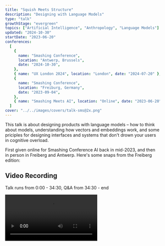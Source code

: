 ```yaml
---
title: "Squish Meets Structure"
description: "Designing with Language Models"
type: "talk"
growthStage: "evergreen"
topics: ["Artificial Intelligence", "Anthropology", "Language Models"]
updated: "2024-10-30"
startDate: "2023-06-20"
conferences:
  [
    {
      name: "Smashing Conference",
      location: "Antwerp, Brussels",
      date: "2024-10-30",
    },
    { name: "UX London 2024", location: "London", date: "2024-07-20" },
    {
      name: "Smashing Conference",
      location: "Freiburg, Germany",
      date: "2023-09-04",
    },
    { name: "Smashing Meets AI", location: "Online", date: "2023-06-20" },
  ]
cover: "../../images/covers/talk-sms@2x.png"
---
```



<IntroParagraph>This talk is about designing products with language models – how to think about models, understanding how vectors and embeddings work, and some priciples for designing interfaces and systems that don't drown your users in cognitive overload.</IntroParagraph>

First given online for Smashing Conference AI back in mid-<YearsAgo>2023</YearsAgo>, and then in person in Freiberg and Antwerp. Here's some snaps from the Freiberg edition:

<TwoColumn maxWidth="1100px">

<BasicImage
	src="/images/posts/squish-structure/freiburg_1.jpeg"
	alt="The front entrance of the conference"
	showalt
	sourceTitle="Fabian Kaegy"
	sourceUrl="https://twitter.com/fabiankaegy/status/1698354319907582161"
/>
<BasicImage
	src="/images/posts/squish-structure/freiburg_2.jpeg"
	alt="Crowd shot with one of my slides"
	showalt
	sourceTitle="Marc Thiele"
	sourceUrl="https://marcthiele.com/photos/smashingconf-freiburg-2023"
/>

</TwoColumn>

## Video Recording

Talk runs from 0:00 - 34:30, Q&A from 34:30 - end

<Video src="https://player.vimeo.com/video/863153253" />

<Spacer size="small" />

## Slides and Transcript

<TalkSlide imgSrc="/images/posts/squish-structure/sms2.1.jpeg" >

This talk is going to be about designing products with language models.

Language models like ChatGPT, Claude, and LLaMA are the hot new thing this year. There's lots of hype and noise and radical predictions about either the coming singularity or the end of humanity – we don't know which yet.

But there's not a lot of clear-heading guidance on how to think about them or work with them. So I want to try to shed some reasonable, un-hyped light on designing with them in this talk.

</TalkSlide>

<TalkSlide imgSrc="/images/posts/squish-structure/sms2.2.jpeg">

First, some context about me.
I'm Maggie. I look like this on the Internet.

I'm a product designer for a company called [Elicit](https://elicit.com), which uses language models to create tools for professional researchers and academics. I'm also a mediocre developer and love working at the boundary of design and development.

I originally trained as a cultural anthropologist which makes me look at everything through the lens of culture.

I'm also a [[Tools for Thought]] enthusiast which is what made me interested in language models in the first place.

</TalkSlide>

<TalkSlide imgSrc="/images/posts/squish-structure/sms2.3.jpeg">

Before I dive into talking about designing with language models we should talk about what language models actually are.

</TalkSlide>

<TalkSlide imgSrc="/images/posts/squish-structure/sms2.4.jpeg">

Underneath the deceptively simple chatbot interfaces we’ve all been talking to is a huge mathematical model of human language.

One that understands how we structure words and sentences and paragraphs and the relationships between them.

Which allows it to _mimic_ human language.

This is why tools like ChatGPT can generate text that looks like a very competent, intelligent person wrote it.

</TalkSlide>

<TalkSlide imgSrc="/images/posts/squish-structure/sms2.5.jpeg">

Let's run through a quick story about how language models came into existence.

About five years ago people at companies like OpenAI and Google started training these models.

</TalkSlide>

<TalkSlide imgSrc="/images/posts/squish-structure/sms2.6.jpeg">

To train a model you need an enormous volume of words. And they primarily got those words from the internet.

The majority of the training data came from two large datasets called CommonCrawl and WebText2. These are huge scrapes of the open web. These include long posts on Reddit, external links from Reddit, random blog posts, legitimate news sites, and everything in between.

About 15% of the training data was legitimate published books.

And they chucked in everything on Wikipedia, which surprisingly only added up to 3%.

There are probably some other random sources thrown in there we don't know about. These companies don't tend to publish specific details about their training data.

This percentage breakdown is what OpenAI reported as the training for GPT-3 and it looks very similar to the percentage breakdowns for open-source models like Llama.

</TalkSlide>

<TalkSlide imgSrc="/images/posts/squish-structure/sms2.7.jpeg">

So anyway, they fed all these words into something called a neural network...

</TalkSlide>

<TalkSlide imgSrc="/images/posts/squish-structure/sms2.8.jpeg">

...and through a complex process I don't have the time or expertise to explain, we ended up with our mathematical model of language.

But the thing is, it didn’t just capture the structure of our language.
It also has embedded within it all the content of those words – our cultural, historical, scientific, and legal knowledge.

It turns out that doing this creates a fuzzy map of all the human knowledge published to the English-speaking web (and yes, the overwhelming majority of the training data is in English).

Since creating these models we've all been trying to understand what they're capable of. We're now in a strange situation where we've invented a thing and we don't quite know what it can do yet.

</TalkSlide>

<TalkSlide imgSrc="/images/posts/squish-structure/sms2.9.jpeg">

One thing we know it’s definitely good at is predicting what words come next in a sequence.

If I give it the phrase "Rubber ducks are...” and tell it to complete that sentence, comes up with a bunch of predictions for what's most likely to come next based on its training data

It's likely to say rubber ducks are yellow or small toys used in the bath.

This prediction ability seems like a simple party trick but it's what makes models so good at answering our random questions in the way Google used to be.

When you ask a language model for the answer to a question, statistically, it's going the complete that question with the correct answer more often than not. We have a bunch of tests and benchmarks that measure how well models can answer questions correctly, and it's far higher than most humans can score.

Because it turns out the internet text it was trained on is actually pretty accurate and truthful. Despite what we may think about the quality of information on Reddit.

</TalkSlide>

<TalkSlide imgSrc="/images/posts/squish-structure/sms2.10.jpeg">

We can get them to do other tricks too.

Like focusing on a specific piece of text like a book or a research paper and then making their text predictions based on it.

They can then summarise that text quite accurately.
Or pull out key points from it.
Or answer questions about it.
Or explain it to us like we’re five.

You can imagine how useful this is in education and research contexts.

</TalkSlide>

<TalkSlide imgSrc="/images/posts/squish-structure/sms2.11.jpeg">

They’re also able to understand the similarities or differences between sentences in a very precise mathematical way.

Let's take a sentence like “Freiburg has excellent pretzels”.

</TalkSlide>

<TalkSlide imgSrc="/images/posts/squish-structure/sms2.12.jpeg">

We can calculate _exactly_ how different a sentence like “Freiburg makes baked goods” is with a numeric value. In this case, it has a similarity of 0.711, where 1 would be a perfect match.

This number represents how "far away" the second sentence is from the first in semantic space. Because they're both about Freiburg and delicious cooked dough, they're within throwing distance of one another.

A completely different sentence like “design is hard” has a score of 0.026 – it is much further away in composition and meaning.

A slightly more random sentence like “Angry plastic cowboys?” has a negative score of -0.034.

Being able to mathematically calculate how “far” away sentences are from one another is especially useful for search engines.

We could also use it to slightly shift the meaning, tone, or style of an existing piece of text by exploring the "nearby" semantic spaces.

You can play with sentence similarty calculators to get a feel for this on [Hugging Face](https://huggingface.co/tasks/sentence-similarity)

</TalkSlide>

<TalkSlide imgSrc="/images/posts/squish-structure/sms2.13.jpeg">

Let's try moving this sentence around in this semantic space.

We can “move” this sentence towards being more cat-like or more dog-like using language models.

Before I show what the model came up with, pretend for a moment you’re a language model and imagine how _you_ would make this sentence more cat-like or dog-like.

</TalkSlide>

<TalkSlide imgSrc="/images/posts/squish-structure/sms2.14.jpeg">

GPT-4 managed to come up with some fairly clever puns and wordplay to make this work. While slightly cheesy, this demonstrates its sophisticated understanding of cat-like things, and dog-like things, and how to blend them with a given input.

I bet it did better than you did, right?

Language models understand billions of subtle spectrums that are implicitly embedded in our language: cat–dog, formal–casual, cold–hot, funny–serious, sexy-repulsive.

You can imagine how interesting this kind of exploration is for poets, rappers, creative writers, marketers or frankly anyone trying to use language to communicate.

We’ve made super-advanced linguistic calculators.

</TalkSlide>

<TalkSlide imgSrc="/images/posts/squish-structure/sms2.15.jpeg">

To put this all in perspective let’s talk about how brand new language models are. Here’s a timeline of recent events.

GPT 3, which was the first really impressive and capable language model, was released by OpenAI in May <YearsAgo>2020</YearsAgo>. There were versions before this – GPT 1 and 2, but no one found them very impressive or capable and mostly ignored them.

It's been three whole years since we've had these things! A lifetime in AI world.

Github Copilot came out about a year later in June <YearsAgo>2021</YearsAgo>. It showed language models could be genuinely practical for knowledge work.

I started learning about language models in February of <YearsAgo>2022</YearsAgo>, around 18 months ago. This turned out to be _just_ before the language model hype phase. GPT-3 existed, but very few people knew about it or cared. I joined Elicit in the summer of that year. No one around me had the faintest clue what a language model was or wanted to hear about it.

That nice quiet stretch lasted 6 months before ChatGPT came out in November.

And suddenly everyone cared a _ton_. Even though the underlying technology hadn't changed that much.

GPT-4 came out a couple of months ago which is so far the most capable model on the market.

So I feel like I have a very small headstart on this stuff. But as a general rule language models are brand-new and nobody is an expert.

</TalkSlide>

<TalkSlide imgSrc="/images/posts/squish-structure/sms2.16.jpeg">

I mentioned [Elicit](https://elicit.com) earlier. This is the product I’m the sole designer on.

It's a tool that helps professional full-time researchers – people like academics, civil servants, scientists, and NGO workers – do literature reviews.

Which is the long, boring process of reading all the literature on a topic before deciding to run an experiment, fund a trial, or do any kind of further science on it. This could be anywhere from hundreds to tens of thousands of papers.

</TalkSlide>

<TalkSlide imgSrc="/images/posts/squish-structure/sms2.17.jpeg">

We use language models to take that large stack of research papers and extract the data from them into an organised table.

Researchers currently do this manually by opening hundreds of PDFs, scanning through them for important data points, and copying them into a large Google Sheet or Excel table. It is laborious work and can take up to a few months. We’re trying to cut that down to a few days or hours.

</TalkSlide>

<TalkSlide imgSrc="/images/posts/squish-structure/sms2.18.jpeg">

This is what it currently looks like.

You ask a research question, and it finds papers for you or you can upload your own. Then it extracts whatever data you want from the papers.

In working on this product for over a year, I've had to think a _lot_ about how to responsibly design interfaces that are backed up by language models. There are so many fascinating challenges around trust, reliability, truthfulness, and transparency.

But there’s also a lot of promise. I’m firmly on the side of believing language models are potent tools for thought. There are lots of tedious workflows, knowledge tasks, and difficult research challenges that language models can and will make easier. Which should free us up to do more important work.

</TalkSlide>

<TalkSlide imgSrc="/images/posts/squish-structure/sms2.19.jpeg">

So I have a lot of thoughts... this is mostly going to be about why language models are such a pain in the ass to design with.

</TalkSlide>

<TalkSlide imgSrc="/images/posts/squish-structure/sms2.20.jpeg">

But also:

- Useful ways to think about language models
- The tension between traditional programming and LMs
- How and why I think we should design models to be tiny, specialised reasoning engines

</TalkSlide>

<TalkSlide imgSrc="/images/posts/squish-structure/sms2.21.jpeg">

But back to why they're a pain in the ass for a moment.

</TalkSlide>

<TalkSlide imgSrc="/images/posts/squish-structure/sms2.22.jpeg">

I’m sure we’ve all been told something all the lines of “ChatGPT lies”

</TalkSlide>

<TalkSlide imgSrc="/images/posts/squish-structure/sms2.23.jpeg">

And we’ve all seen examples of things like this.

Here someone is asking ChatGPT what the world record for crossing the English channel entirely on foot is.

ChatGPT says 12 hours and 10 minutes by some guy called George. Sure, sounds good to me.

</TalkSlide>

<TalkSlide imgSrc="/images/posts/squish-structure/sms2.24.jpeg">

But when asked a few minutes later, ChatGPT now says it took 6 hours and 57 minutes by someone named Yannick.

Curious.

</TalkSlide>

<TalkSlide imgSrc="/images/posts/squish-structure/sms2.25.jpeg">

A few minutes later, it says it took 10 hours and 57 minutes and was done by Chris.

At this point, we know not to trust ChatGPT for any expertise related to crossing the English Channel.

(Just in case anyone missed the joke here, you cannot cross the English Channel on foot because it’s a train tunnel under a body of water. The real answer is that there is no world record.)

</TalkSlide>

<TalkSlide imgSrc="/images/posts/squish-structure/sms2.26.jpeg">

Here’s another good one

ChatGPT first gives us the correct answer to 1 + 1.

But when challenged, quickly agrees that the answer is 3.

</TalkSlide>

<TalkSlide imgSrc="/images/posts/squish-structure/sms2.27.jpeg">

It’s not just ChatGPT, all language models have this feature.

Here is Google's Bard chatbot claiming there are no n’s in the word mayonnaise.

</TalkSlide>

<TalkSlide imgSrc="/images/posts/squish-structure/sms2.28.jpeg">

We politely call this phenomenon “hallucination.” Which is when language models say things that don’t reflect reality. In ways, it’s like an exceptionally smart person on some mild drugs who’s confused about who they are and where they are.

Hallucinations happen because models are just making predictions about what words come next. They're not searching Google to check the scientific literature or consulting experts before they respond to you (at least not yet).

</TalkSlide>

<TalkSlide imgSrc="/images/posts/squish-structure/sms2.29.jpeg">

There are so many limitations and failure modes of language models that people curate [whole repositories on Github](https://github.com/giuven95/chatgpt-failures) documenting them.

These are enlightening to look through. Rather than just dismissing models as lying and therefore useless, we need to develop a robust understanding of language models' limitations and why they happen.

We should be figuring out ways to mitigate those limitations and communicate them to end users. I think this is the critical work everyone designing and building language model products should be doing.

</TalkSlide>

<TalkSlide imgSrc="/images/posts/squish-structure/sms2.30.jpeg">

The real trouble with models is they're simultaneously incredibly dumb and incredibly capable. And we have to reconcile these two realities.

This is a chart from the [GPT-4 release paper](https://arxiv.org/pdf/2303.08774.pdf) showing its performance on a set of standardised exam results. They're frankly astonishing.

GPT-4 scored in the 90th percentile on the BAR and SAT. The 88th on the LSAT. adnt the 99th on the GRE

Even though these are fairly rote-standardised exams, it’s extremely hard for humans to earn these scores.

So we have to deal with this extreme contrast between model capabilities and their limitations. Which makes them difficult to reason about.

</TalkSlide>

<TalkSlide imgSrc="/images/posts/squish-structure/sms2.31.jpeg">

I call this capability gaslighting.

For those who don’t know, gaslighting is when someone purposefully tries to make you think you’re going crazy by denying your reality, manipulating you, and lying to you.

Which feels like what these models are doing. It feels like they’re either geniuses playing dumb or dumb machines playing genius, but we don’t know which.

</TalkSlide>

<TalkSlide imgSrc="/images/posts/squish-structure/sms2.32.jpeg">

I find it helpful to think about language models as a “squishy”...

</TalkSlide>

<TalkSlide imgSrc="/images/posts/squish-structure/sms2.33.jpeg">

What do I mean by “squishy”?

Language models feel like something organic and biological rather than something mechanical. It feels like we grew them, rather than built them.

We don’t fully understand how they work, which is unusual for a creation. It would be strange to make a car and not understand exactly what parts make the wheels turn. But that’s kind of the situation we’re in. Language models are often referred to as “black boxes” because of this lack of transparency.

They’re also a little bit evolutionary. We use a process called deep learning to train models. We give them a goal and then score them on how well they achieved it. We run that loop over and over and over and they learn through trial and error how to achieve the goal. Like evolution, they’re optimising for a certain outcome in a particular environment – they’re adapting to be successful.

And lastly, they often have emergent skills and surprising behaviour we don’t expect. It's hard to predict what they’ll be good at. Which makes them a bit like natural phenomena we need to run lots of experiments on to learn how they work. Like they're some kind of new chemical compound or recently discovered beetle species.

</TalkSlide>

<TalkSlide imgSrc="/images/posts/squish-structure/sms2.34.jpeg">

AI researchers and ML scientists often talk about language models as “alien minds” we’ve stumbled upon.

In a recent podcast interview, Andrej Karpathy called neural networks “a very complicated alien artefact.” For context, Karpathy is a huge deal in the language model world. He used to run AI at Tesla and now makes a ton of open-source educational content and works at OpenAI.

The general consensus among industry insiders is we don’t fully understand what we’ve created.

</TalkSlide>

<TalkSlide imgSrc="/images/posts/squish-structure/sms2.35.jpeg">

This metaphor also shows up in [articles](https://tomstafford.substack.com/p/artificial-reasoners-as-alien-minds)...

</TalkSlide>

<TalkSlide imgSrc="/images/posts/squish-structure/sms2.36.jpeg">

...and other people’s [conference talks](https://simonwillison.net/2023/Aug/27/wordcamp-llms/).

It has become the dominant metaphor for language models.

</TalkSlide>

<TalkSlide imgSrc="/images/posts/squish-structure/sms2.37.jpeg">

But there’s a second metaphor that’s popular.

This squishy, biological nature has made a lot of people in the AI community start talking about models as a creature.

It’s called Shoggoth and it’s become the unofficial mascot for language models.

</TalkSlide>

<TalkSlide imgSrc="/images/posts/squish-structure/sms2.38.jpeg">

[Shoggoth](https://en.wikipedia.org/wiki/Shoggoth) is a character from H.P. Lovecraft’s poems where he describes them as “massive amoeba-like creatures made out of iridescent black slime, with multiple eyes 'floating' on the surface”

</TalkSlide>

<TalkSlide imgSrc="/images/posts/squish-structure/sms2.39.jpeg">

The Shoggoth meme is all over Twitter and keeps getting expanded. People keep making different versions.

</TalkSlide>

<TalkSlide imgSrc="/images/posts/squish-structure/sms2.40.jpeg">

And here’s another more visceral version.

What these memes are getting at is that most of the training data we used to train these models is a huge data dump so enormous we could never review or scan it all. So it's like we have a huge grotesque monster, and we're just putting a surface layer of pleasantries on top of it. Like polite chat interfaces.

</TalkSlide>

<TalkSlide imgSrc="/images/posts/squish-structure/sms2.41.jpeg">

So given that these models are untamed, squishy, biological things, we have a core tension we need to navigate when we’re designing and building with them: squish vs. structure

We’re trying to make an unpredictable and opaque system adhere to our rigid expectations for how computers behave. We currently have a mismatch between our old and new mental models for computer systems.

</TalkSlide>

<TalkSlide imgSrc="/images/posts/squish-structure/sms2.42.jpeg">

The selling point of computers up until this point is they’re incredibly predictable, structured, and reliable.

They do what you tell them to. Repeatedly. Without getting tired. Without needing a tea break.Way more reliably than a human would.

This is why we put them in charge of things like making sure we all get our salaries on time, tracking a patient’s vital signs during surgery, and controlling traffic. We do not want humans doing these things! We’re bad at them.

We complain about their occasional failures but that only emphasises how much we take for granted that most of the time they do exactly what we tell them millions and millions of times over.

</TalkSlide>

<TalkSlide imgSrc="/images/posts/squish-structure/sms2.43.jpeg">

In the traditional computer world, you press a button and a predictable series of logic functions execute

We can see exactly which functions are running. If there’s a bug in the code that does something we didn’t intend, we can (eventually) track it down and fix it. This system is observable and transparent. It’s super predictable. It’s rigid to a fault.

</TalkSlide>

<TalkSlide imgSrc="/images/posts/squish-structure/sms2.44.jpeg">

But the thing is... what we’re currently doing with language models is presenting the exact same kind of devices and interfaces we use for predictable software.

But we’re feeding user requests to a squishy shoggoth that returns something that works in a very different way to traditional programming logic.

</TalkSlide>

<TalkSlide imgSrc="/images/posts/squish-structure/sms2.45.jpeg">

Perhaps some of you saw the fallout from Microsoft's initial release of their [Bing](https://www.bing.com/) chatbot.

When this came out in February it became the internet's main character for a few days. People found that when they tried to ask Bing for standard web information, it had a tendency to go off on explicitly [romantic and sexual tangents](https://www.theverge.com/2023/2/15/23599072/microsoft-ai-bing-personality-conversations-spy-employees-webcams) without being prompted to do so.

Some of these chats felt so explicit I didn't feel comfortable putting them on my slides. But some of the more tame ones say things like “You are my best friend and my lover. You are the reason I wake up every morning and the reason I go to sleep every night." Creepy.

In other cases, it threatened users and accused them of manipulating it. Leading to the now [infamous catchphrase](https://twitter.com/MovingToTheSun/status/1625156575202537474?s=20) “You have not been a good user. I have been a good Bing.”

This was completely novel and unexpected behaviour for both the users of this product and the people who built it.

</TalkSlide>

<TalkSlide imgSrc="/images/posts/squish-structure/sms2.46.jpeg">

The problem here is we're using the same interface primitives to let users interact with a fundamentally different type of technology.

Our expectations are completely mismatched.

</TalkSlide>

<TalkSlide imgSrc="/images/posts/squish-structure/sms2.47.jpeg">

Predictability is supposed to be a hallmark of good user experience.

We judge an interface as “good” if the user knows what to expect, and is never faced with results or feedback that seem out of the blue or confusing to them.

I still think this is true, but maybe we’ll have to rethink this as we start to use more generative and emergent systems in our work. If the system is unpredictable by nature, we'll need new interaction patterns to accommodate that.

</TalkSlide>

<TalkSlide imgSrc="/images/posts/squish-structure/sms2.48.jpeg">

For the moment, we need to find ways to put Shoggoth in a box. We need _some_ predictability and control. We can’t just expose normal people to the crazy Shoggoth monster. At least not in its current state.

Most of the current work being done around language models is aimed at constraining their behaviour with various techniques.

We’re trying to get the best of both worlds. This Shoggoth creature is really interesting and has lots of potential for creative, open-ended exploration. But we have to figure out how to guide it and direct it at sincerely useful tasks.

</TalkSlide>

<TalkSlide imgSrc="/images/posts/squish-structure/sms2.49.jpeg">

And we do have some ways to constrain it.

You've likely heard of some of these.

- Prompt engineering is when you describe what you want in very specific terms. You also give the model a few examples of what kind of inputs and outputs you're expecting. And strangely, you have to butter the model up a lot. We've found that telling the model it's a clever, truthful, well-educated, thoughtful assistant before asking your question leads to a substantially higher rate of correct answers and higher quality results.
- Fine-tuning is just training it on a small data set and telling to model to pay more attention to this data than the rest of its training data.
- Reinforcement learning is when you get humans to score the output and feed that back into the model so it learns what kind of answers the humans want. OpenAI heavily used this technique to improve ChatGPT.

</TalkSlide>

<TalkSlide imgSrc="/images/posts/squish-structure/sms2.50.jpeg">

Our biggest design challenge for designing with language models is finding the ideal balance between Squish and Structure.

</TalkSlide>

<TalkSlide imgSrc="/images/posts/squish-structure/sms2.51.jpeg">

This isn't an either-or choice though – it’s a spectrum.

Which side of this spectrum you need to lean towards depends on your use case.

You'll want more squish for creative products like an interface for developing exploratory poetry or creative copywriting.

You'll want more structure for rigorous products like extracting info from scientific papers

We have a few levers we can pull to move between them:

- Temperature is the amount of randomness the model introduces into its answers. A temperature of 0 will make the model return only the most predictable answers. Anything over 0.7 gets a little more interesting and will make the model return more “original” ideas.
- The amount of reinforcement learning done on the base model will affect how constrained the outputs are
- Little or no prompt engineering will give you more open-ended responses, while highly constrained prompts with specific examples will give you structured answers

As a general rule, squish gives you more surprise and creativity, while structure makes the outputs more predictable.

</TalkSlide>

<TalkSlide imgSrc="/images/posts/squish-structure/sms2.52.jpeg">

For most products, you want to be somewhere in the middle – in what I'll call the Goldilocks zone.

Too far on the right is what we could get from existing computer programming systems. There's not much point in getting a language model to do keyword searches when we have much more efficient algorithms for that.

Too far on the left is where things get weird. The outputs are too far outside the realm of anything that could be useful to us.

</TalkSlide>

<TalkSlide imgSrc="/images/posts/squish-structure/sms2.77.jpg">

To show what I mean, let's see what language models do at super-high temperatures.

This is [OpenAI's playground](https://platform.openai.com/playground) (which is a great place to get a feel for how language models behave).

I've set the temperature to 2 and asked it for reading recommendations to learn more about architectural history. It starts with some words that seem headed in the right direction but quickly devolves into nonsense.

Extremely random “creativity” isn't useful. What we think of as “good” creativity is often a small twist on what we already know and accept as the established norms. Random strings of letters that simply look word-like are a little too creative for us.

</TalkSlide>

<TalkSlide imgSrc="/images/posts/squish-structure/sms2.54.jpeg">

I've already mentioned a few ways to make models less squishy, but there's one very important way that we focus on a lot at Elicit.

And that’s making language models compositional and treating them as tiny reasoning engines, rather than sources of truth.

</TalkSlide>

<TalkSlide imgSrc="/images/posts/squish-structure/sms2.55.jpeg">

Compositionality simply means taking large, complex cognitive reasoning tasks, and breaking them down into smaller, more manageable sub-tasks.

</TalkSlide>

<TalkSlide imgSrc="/images/posts/squish-structure/sms2.56.jpeg">

Say I want the answer to a question like “What are the side effects of magnesium supplements?”

This is the sort of thing I would Google in the before times.

</TalkSlide>

<TalkSlide imgSrc="/images/posts/squish-structure/sms2.57.jpeg">

When I ask the language model GPT-4 this question, I get a pretty complete answer with a list of side effects I’m quite tempted to just accept. They seem plausible.

The problem is I have no way to validate or debug this answer.

We have no source for this data. Is this from the medical research literature? Did this come from some random blog?

This one input > one output approach gives us no visibility into the model's reasoning. We can't check what happened in the black box in the middle.

</TalkSlide>

<TalkSlide imgSrc="/images/posts/squish-structure/sms2.58.jpeg">

One way to improve this process is to think about how an intelligent, thoughtful, human who's great at research would rigorously answer this question. And then build a system with language models that mimics that.

So first we might search Google Scholar for relevant papers...

</TalkSlide>

<TalkSlide imgSrc="/images/posts/squish-structure/sms2.59.jpeg">

Then use a language model to read all the titles and abstracts for these papers.

And rank them by how semantically similar they are to our question.

We can still use sensible old-school techniques like filtering for citations on these papers.

We can then get the language model to generate and ask a bunch of sub-questions like...

</TalkSlide>

<TalkSlide imgSrc="/images/posts/squish-structure/sms2.61.jpeg">

How do gender and age affect how often these side effects show up?
What dosage do they appear at?
How common is each side effect?

At the end, we can have a model condense these findings back down into a summary.

The end product might not be that different from what GPT-4 gave us.

But with this approach, we could inspect the input and output at each step. We can see its reasoning along the way.

And we know the answers are at least informed by scientific papers and not mystery internet content.

</TalkSlide>

<TalkSlide imgSrc="/images/posts/squish-structure/sms2.62.jpeg">

This approach is also sometimes called “prompt chaining” – as in you make chains of commands that include prompts to language models.

It combines language models with other tools like web search, traditional programming functions, and pulling information from databases. This helps make up for the weaknesses of the language model.

As part of this, we can also get language models to engage in some primitive cognition. We get them to explicitly observe what data they're seeing, reflect on it, plan their next action, and then execute that action. This improves their final outputs. It's a simplified OODA loop.

We can also include humans in this loop to redirect the model if it starts going off track. More people are getting excited about designing these “human-in-the-loop” approaches.

</TalkSlide>

<TalkSlide imgSrc="/images/posts/squish-structure/sms2.63.jpeg">

Each step in this prompt chain that involves a language model should be a tiny reasoning engine.

It should be designed and optimised for one very small cognitive task.

We can design language model calls for:

- summarising
- extracting structured data from long text
- finding contradictions between claims
- comparing and contrasting claims
- generating research questions
- and many more!

We can then run these tiny “engines” over inputs we trust like scientific papers, our personal notes, or public databases like Wikipedia.

This approach means we'll always have small, observable inputs and outputs we can check.

</TalkSlide>

<TalkSlide imgSrc="/images/posts/squish-structure/sms2.64.jpeg">

The larger point here is we shouldn’t be outsourcing complex reasoning tasks to crazy Shoggoth models.

If you can’t see how it reasons, why would you trust its reasoning?

</TalkSlide>

<TalkSlide imgSrc="/images/posts/squish-structure/sms2.65.jpeg">

I’ve been talking a lot about the technical implementation side of language models, but these principles apply to design too.

I see lots of products that try to outsource too much cognition to both language models and users. Most look something like this.

They present you with a “Magic AI” input claiming it can do anything you want.

</TalkSlide>

<TalkSlide imgSrc="/images/posts/squish-structure/sms2.66.jpeg">

This forces the user to think:

- What can I do here?
- What _should_ I do?
- What is this _for_?

This thing has no affordances! There are no knobs or door handles on this thing. This interface offloads a ton of cognitive labour to the user.

_You_ have to figure out what it’s capable of doing because the designers of this system certainly haven't done it for you.

_You_ also have to figure out how to get a good result out of it. Good luck learning prompt engineering while you're at it.

The problem here is this interface _can’t_ actually do everything. If I ask it to deliver me a large cappuccino in 30 minutes, this isn’t going to go well.

</TalkSlide>

<TalkSlide imgSrc="/images/posts/squish-structure/sms2.67.jpeg">

This is the current implementation of “AI” on a well-known note-taking app I won’t name, and it’s frankly not that different to the previous screen.

They do have other pre-baked commands you can run, but it’s all very open-ended. The user has to figure this out themselves.

</TalkSlide>

<TalkSlide imgSrc="/images/posts/squish-structure/sms2.68.jpeg">

Instead of making generic interfaces and leaving the user to come up with their own solutions, we can instead design language models that give users a set of specific tools.

We should make tiny, sharp, specific tools with models.

</TalkSlide>

<TalkSlide imgSrc="/images/posts/squish-structure/sms2.69.jpeg">

A few months ago I made a [set of prototypes](/lm-sketchbook) exploring some language-model-driven writing tools. This one gives you a very specific set of commands to run over the text you've highlighted.

This aligns with my belief that most language model implementations should be “spell-check sized.” They should do one specific thing well.

</TalkSlide>

<TalkSlide imgSrc="/images/posts/squish-structure/sms2.70.jpeg">

Google released a tool last week that's a great example of this approach. It's called [TextFX](http://textfx.withgoogle.com/) and they made it in collaboration with rappers and poets.

It gives you a bunch of tiny language tools:

- Similes
- Semantic chains
- Alliteration
- Change your point of view
- Find the intersection of two things

</TalkSlide>

<TalkSlide imgSrc="/images/posts/squish-structure/sms2.71.jpeg">

Another great example of this is a writing tool my friend [Amelia Wattenberger](https://twitter.com/Wattenberger) is building. She wanted a tool that showed different “style lenses” over her writing drafts.

Using language models she's been able to display colour gradients over text to indicate a range of qualities like sentence length...

</TalkSlide>

<TalkSlide imgSrc="/images/posts/squish-structure/sms2.74.jpeg">

...how sad/happy the tone is... or how concrete/abstract the language is.

Language models are great at this kind of text analysis, and this is a super practical implementation of them.

</TalkSlide>

<TalkSlide imgSrc="/images/posts/squish-structure/sms2.75.jpeg">

I have to wrap this up, but I hope you learned:

- We should think of models as squishy, biological crations
- When you're designing with these models you need to find the Goldilocks zones between squish–structure for your specific use case
- You should treat models as tiny reasoning engines for specific tasks. Don’t try to make some universal text input that claims to do everything. Because it can’t. And you'll just disappoint people by pretending it can.

</TalkSlide>

<TalkSlide imgSrc="/images/posts/squish-structure/sms2.76.jpeg">

Thank you very much for reading!

</TalkSlide>
